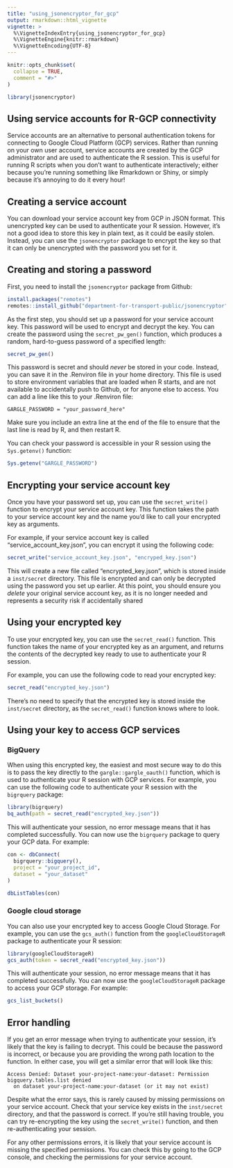```yaml
---
title: "using_jsonencryptor_for_gcp"
output: rmarkdown::html_vignette
vignette: >
  %\VignetteIndexEntry{using_jsonencryptor_for_gcp}
  %\VignetteEngine{knitr::rmarkdown}
  %\VignetteEncoding{UTF-8}
---
```


```r
knitr::opts_chunk$set(
  collapse = TRUE,
  comment = "#>"
)
```

```r
library(jsonencryptor)
```

## Using service accounts for R-GCP connectivity

Service accounts are an alternative to personal authentication tokens for connecting to Google Cloud Platform (GCP) services. Rather than running on your own user account, service accounts are created by the GCP administrator and are used to authenticate the R session. This is useful for running R scripts when you don't want to authenticate interactively; either because you're running something like Rmarkdown or Shiny, or simply because it's annoying to do it every hour!

## Creating a service account

You can download your service account key from GCP in JSON format. This unencrypted key can be used to authenticate your R session. However, it's not a good idea to store this key in plain text, as it could be easily stolen. Instead, you can use the `jsonencryptor` package to encrypt the key so that it can only be unencrypted with the password you set for it.

## Creating and storing a password

First, you need to install the `jsonencryptor` package from Github:

```r
install.packages("remotes")
remotes::install_github("department-for-transport-public/jsonencryptor")   
```

As the first step, you should set up a password for your service account key. This password will be used to encrypt and decrypt the key. You can create the password using the `secret_pw_gen()` function, which produces a random, hard-to-guess password of a specified length:

```r
secret_pw_gen()
```

This password is secret and should _never_ be stored in your code. Instead, you can save it in the .Renviron file in your home directory. This file is used to store environment variables that are loaded when R starts, and are not available to accidentally push to Github, or for anyone else to access. You can add a line like this to your .Renviron file:

```
GARGLE_PASSWORD = "your_password_here"
```

Make sure you include an extra line at the end of the file to ensure that the last line is read by R, and then restart R. 

You can check your password is accessible in your R session using the `Sys.getenv()` function:

```r
Sys.getenv("GARGLE_PASSWORD")
```

## Encrypting your service account key

Once you have your password set up, you can use the `secret_write()` function to encrypt your service account key. This function takes the path to your service account key and the name you'd like to call your encrypted key as arguments. 

For example, if your service account key is called "service_account_key.json", you can encrypt it using the following code:

```r
secret_write("service_account_key.json", "encryped_key.json")
```

This will create a new file called "encrypted_key.json", which is stored inside a `inst/secret` directory. This file is encrypted and can only be decrypted using the password you set up earlier. At this point, you should ensure you _delete_ your original service account key, as it is no longer needed and represents a security risk if accidentally shared

## Using your encrypted key

To use your encrypted key, you can use the `secret_read()` function. This function takes the name of your encrypted key as an argument, and returns the contents of the decrypted key ready to use to authenticate your R session.

For example, you can use the following code to read your encrypted key:

```r
secret_read("encrypted_key.json")
```

There's no need to specify that the encrypted key is stored inside the `inst/secret` directory, as the `secret_read()` function knows where to look.

## Using your key to access GCP services

### BigQuery

When using this encrypted key, the easiest and most secure way to do this is to pass the key directly to the `gargle::gargle_oauth()` function, which is used to authenticate your R session with GCP services. For example, you can use the following code to authenticate your R session with the `bigrquery` package:

```r
library(bigrquery)
bq_auth(path = secret_read("encrypted_key.json"))
```

This will authenticate your session, no error message means that it has completed successfully. You can now use the `bigrquery` package to query your GCP data. For example:

```r
con <- dbConnect(
  bigrquery::bigquery(),
  project = "your_project_id",
  dataset = "your_dataset"
)

dbListTables(con)
```

### Google cloud storage

You can also use your encrypted key to access Google Cloud Storage. For example, you can use the `gcs_auth()` function from the `googleCloudStorageR` package to authenticate your R session:

```r
library(googleCloudStorageR)
gcs_auth(token = secret_read("encrypted_key.json"))
```

This will authenticate your session, no error message means that it has completed successfully. You can now use the `googleCloudStorageR` package to access your GCP storage. For example:

```r
gcs_list_buckets()
```

## Error handling

If you get an error message when trying to authenticate your session, it's likely that the key is failing to decrypt. This could be because the password is incorrect, or because you are providing the wrong path location to the function. In either case, you will get a similar error that will look like this:

```
Access Denied: Dataset your-project-name:your-dataset: Permission bigquery.tables.list denied
  on dataset your-project-name:your-dataset (or it may not exist)
```

Despite what the error says, this is rarely caused by missing permissions on your service account. Check that your service key exists in the `inst/secret` directory, and that the password is correct. If you're still having trouble, you can try re-encrypting the key using the `secret_write()` function, and then re-authenticating your session.

For any other permissions errors, it is likely that your service account is missing the specified permissions. You can check this by going to the GCP console, and checking the permissions for your service account. 

